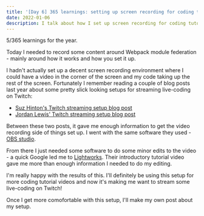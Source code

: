 ```yaml
---
title: '[Day 6] 365 learnings: setting up screen recording for coding tutorials'
date: 2022-01-06
description: I talk about how I set up screen recording for coding tutorials
---
```



5/365 learnings for the year.

Today I needed to record some content around Webpack module federation - mainly around how it works and how you set it up.

I hadn't actually set up a decent screen recording environment where I could have a video in the corner of the screen and my code taking up the rest of the screen.
Fortunately I remember reading a couple of blog posts last year about some pretty slick looking setups for streaming live-coding on Twitch:

- [Suz Hinton's Twitch streaming setup blog post](https://medium.com/@suzhinton/my-twitch-live-coding-setup-b2516672fb21)
- [Jordan Lewis' Twitch streaming setup blog post](https://jordanlewis.org/posts/twitch-live-coding/)

Between these two posts, it gave me enough information to get the video recording side of things set up. I went with the same software they used - [OBS studio](https://obsproject.com/).

From there I just needed some software to do some minor edits to the video - a quick Google led me to [Lightworks](https://lwks.com/). Their introductory tutorial video gave me more than enough information I needed to do my editing.

I'm really happy with the results of this. I'll definitely be using this setup for more coding tutorial videos and now it's making me want to stream some live-coding on Twitch!

Once I get more comofortable with this setup, I'll make my own post about my setup.

